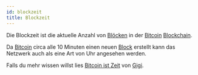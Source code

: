 ```yaml
---
id: blockzeit
title: Blockzeit
---
```


Die Blockzeit ist die aktuelle Anzahl von [Blöcken](block) in der [Bitcoin](bitcoin) [Blockchain](blockchain).

Da [Bitcoin](bitcoin) circa alle 10 Minuten einen neuen [Block](block) erstellt kann das Netzwerk auch als eine Art von Uhr angesehen werden.

Falls du mehr wissen willst lies [Bitcoin ist Zeit](https://www.blocktrainer.de/uebersetzungen/bitcoin-ist-zeit/) von [Gigi](https://twitter.com/dergigi).


<BlockTime />
